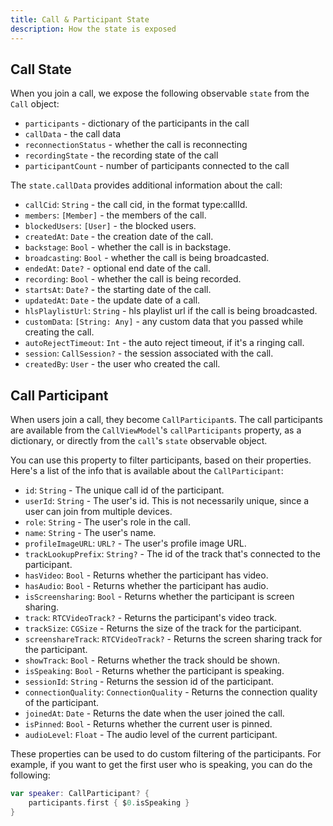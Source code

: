 ```yaml
---
title: Call & Participant State
description: How the state is exposed
---
```


## Call State

When you join a call, we expose the following observable `state` from the `Call` object:

- `participants` - dictionary of the participants in the call
- `callData` - the call data
- `reconnectionStatus` - whether the call is reconnecting
- `recordingState` - the recording state of the call
- `participantCount` - number of participants connected to the call

The `state.callData` provides additional information about the call:

- `callCid`: `String` - the call cid, in the format type:callId.
- `members`: `[Member]` - the members of the call.
- `blockedUsers`: `[User]` - the blocked users.
- `createdAt`: `Date` - the creation date of the call.
- `backstage`: `Bool` - whether the call is in backstage.
- `broadcasting`: `Bool` - whether the call is being broadcasted.
- `endedAt`: `Date?` - optional end date of the call.
- `recording`: `Bool` - whether the call is being recorded.
- `startsAt`: `Date?` - the starting date of the call.
- `updatedAt`: `Date` - the update date of a call.
- `hlsPlaylistUrl`: `String` - hls playlist url if the call is being broadcasted.
- `customData`: `[String: Any]` - any custom data that you passed while creating the call.
- `autoRejectTimeout`: `Int` - the auto reject timeout, if it's a ringing call.
- `session`: `CallSession?` - the session associated with the call.
- `createdBy`: `User` - the user who created the call.

## Call Participant

When users join a call, they become `CallParticipant`s. The call participants are available from the `CallViewModel`'s `callParticipants` property, as a dictionary, or directly from the `call`'s `state` observable object.

You can use this property to filter participants, based on their properties. Here's a list of the info that is available about the `CallParticipant`:

- `id`: `String` - The unique call id of the participant.
- `userId`: `String` - The user's id. This is not necessarily unique, since a user can join from multiple devices.
- `role`: `String` - The user's role in the call.
- `name`: `String` - The user's name.
- `profileImageURL`: `URL?` - The user's profile image URL.
- `trackLookupPrefix`: `String?` - The id of the track that's connected to the participant.
- `hasVideo`: `Bool` - Returns whether the participant has video.
- `hasAudio`: `Bool` - Returns whether the participant has audio.
- `isScreensharing`: `Bool` - Returns whether the participant is screen sharing.
- `track`: `RTCVideoTrack?` - Returns the participant's video track.
- `trackSize`: `CGSize` - Returns the size of the track for the participant.
- `screenshareTrack`: `RTCVideoTrack?` - Returns the screen sharing track for the participant.
- `showTrack`: `Bool` - Returns whether the track should be shown.
- `isSpeaking`: `Bool` - Returns whether the participant is speaking.
- `sessionId`: `String` - Returns the session id of the participant.
- `connectionQuality`: `ConnectionQuality` - Returns the connection quality of the participant.
- `joinedAt`: `Date` - Returns the date when the user joined the call.
- `isPinned`: `Bool` - Returns whether the current user is pinned.
- `audioLevel`: `Float` - The audio level of the current participant.

These properties can be used to do custom filtering of the participants. For example, if you want to get the first user who is speaking, you can do the following:

```swift
var speaker: CallParticipant? {
    participants.first { $0.isSpeaking }
}
```